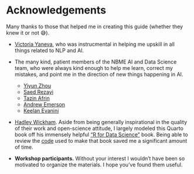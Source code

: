 # Acknowledgements {#sec-acknowledgements .unnumbered}

Many thanks to those that helped me in creating this guide (whether they knew it or not 😅).

- [Victoria Yaneva](https://scholar.google.com/citations?user=WAA5-vwAAAAJ&hl=en){target="_blank"}, who was instrucmental in helping me upskill in all things related to NLP and AI.

- The many kind, patient members of the NBME AI and Data Science team, who were always kind enough to help me learn, correct my mistakes, and point me in the direction of new things happening in AI.
  - [Yiyun Zhou](https://scholar.google.com/citations?user=wD63QRQAAAAJ&hl=zh-CN){target="_blank"}
  - [Saed Rezayi](https://saedr.github.io/){target="_blank"}
  - [Tazin Afrin](https://scholar.google.com/citations?user=oYdlOTwAAAAJ&hl=en){target="_blank"}
  - [Andrew Emerson](https://scholar.google.com/citations?user=_9-nadYAAAAJ&hl=en){target="_blank"}
  - [Keelan Evanini](https://scholar.google.com/citations?user=IoQW4SsAAAAJ&hl=en){target="_blank"}


- [Hadley Wickham](https://hadley.nz/){target="_blank"}. Aside from being generally inspirational in the quality of their work and open-science attitude, I largely modeled this Quarto book off his immensely helpful ["R for Data Science"](https://r4ds.hadley.nz/){target="_blank"} book. Being able to review the [code](https://github.com/hadley/r4ds/){target="_blank"} used to make that book saved me a significant amount of time.

- **Workshop participants.** Without your interest I wouldn't have been so motivated to organize the materials. I hope you've found them useful.
